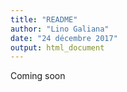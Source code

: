```yaml
---
title: "README"
author: "Lino Galiana"
date: "24 décembre 2017"
output: html_document
---
```



Coming soon

